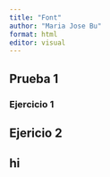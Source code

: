---
title: "Font"
author: "Maria Jose Bu"
format: html
editor: visual
---
## Prueba 1

### Ejercicio 1

## Ejericio 2

## hi